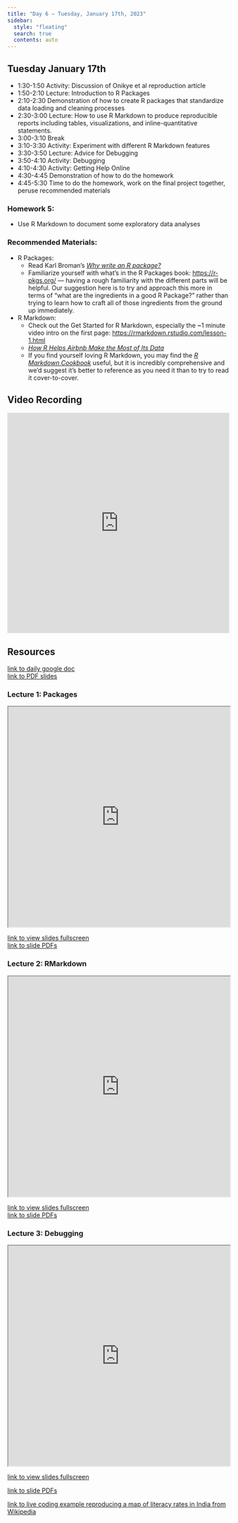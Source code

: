 ```yaml
---
title: "Day 6 — Tuesday, January 17th, 2023"
sidebar:
  style: "floating"
  search: true
  contents: auto
---
```


## Tuesday January 17th

  * 1:30-1:50 Activity: Discussion of Onikye et al reproduction article
  * 1:50-2:10 Lecture: Introduction to R Packages 
  * 2:10-2:30 Demonstration of how to create R packages that standardize data loading and cleaning processes
  * 2:30-3:00 Lecture: How to use R Markdown to produce reproducible reports including tables, visualizations, and inline-quantitative statements.
  * 3:00-3:10 Break
  * 3:10-3:30 Activity: Experiment with different R Markdown features
  * 3:30-3:50 Lecture: Advice for Debugging
  * 3:50-4:10 Activity: Debugging
  * 4:10-4:30 Activity: Getting Help Online
  * 4:30-4:45 Demonstration of how to do the homework
  * 4:45-5:30 Time to do the homework, work on the final project together, peruse recommended materials
  
### Homework 5: 

  * Use R Markdown to document some exploratory data analyses

### Recommended Materials: 

  * R Packages: 
    * Read Karl Broman's [*Why write an R package?*](https://kbroman.org/pkg_primer/pages/why.html)
    * Familiarize yourself with what's in the R Packages book: <https://r-pkgs.org/>
    — having a rough familiarity with the different parts will be helpful. Our
    suggestion here is to try and approach this more in terms of "what are the
    ingredients in a good R Package?" rather than trying to learn how to craft all
    of those ingredients from the ground up immediately.
  * R Markdown: 
    * Check out the Get Started for R Markdown, especially the ~1 minute video intro on the 
    first page: <https://rmarkdown.rstudio.com/lesson-1.html>
    * [*How R Helps Airbnb Make the Most of Its Data*](https://peerj.com/preprints/3182.pdf)
    * If you find yourself loving R Markdown, you may find the [*R Markdown Cookbook*](https://bookdown.org/yihui/rmarkdown-cookbook/)
    useful, but it is incredibly comprehensive and we'd suggest it's better to reference 
    as you need it than to try to read it cover-to-cover.
    
## Video Recording
<iframe width="100%" height="500" src="https://www.youtube.com/embed/OKx2f8qrXmI" title="YouTube video player" frameborder="0" allow="accelerometer; autoplay; clipboard-write; encrypted-media; gyroscope; picture-in-picture; web-share" allowfullscreen></iframe>

## Resources
<a href="https://docs.google.com/document/d/1J2N0UoZrYPOy5UwSLNZ5bLibdefPgw9NqhnBor8tk7g/edit?usp=share_link"> link to daily google doc </a>
<br>
<a href="https://drive.google.com/drive/folders/186K4cgmkrUNuOfN3di3dbABwRNCi1UZL?usp=sharing"> link to PDF slides</a>


### Lecture 1: Packages
<iframe src="https://id529.github.io/lectures/day6/lecture1-packages/packages.html" width="100%" height="500px"></iframe>
<a href="https://id529.github.io/lectures/day6/lecture1-packages/packages.html" >link to view slides fullscreen</a>
<br>
<a href="https://drive.google.com/file/d/1P7qmW4QSDXZ8LJxZOgpldJHs4MRTiCzC/view?usp=share_link" > link to slide PDFs </a>
<br>

### Lecture 2: RMarkdown

<iframe src="https://id529.github.io/lectures/day6/lecture2-rmarkdown/intro-to-rmarkdown.html" width="100%" height="500px"></iframe>
<a href="https://id529.github.io/lectures/day6/lecture2-rmarkdown/intro-to-rmarkdown.html" >link to view slides fullscreen</a>
<br>
<a href="https://drive.google.com/file/d/1nOq-y1We0bKaFvFiLCgE_N4AjR2vyk7u/view?usp=share_link" > link to slide PDFs </a>
<br>

### Lecture 3: Debugging
<iframe src="https://id529.github.io/lectures/day6/lecture3-debugging/debugging.html" width="100%" height="500px"></iframe>
<a href="https://id529.github.io/lectures/day6/lecture3-debugging/debugging.html" >link to view slides fullscreen</a>
<br>

<a href="https://drive.google.com/file/d/1xsTx775VVd3HsfiZo08IT9nyIkPRjOol/view?usp=share_link"> link to slide PDFs </a>
<br>

<a href="https://gist.github.com/ctesta01/9d5fff579af66aa044c8789e7adffb6a"> link to live coding example reproducing a map of literacy rates in India from Wikipedia </a>
<br>